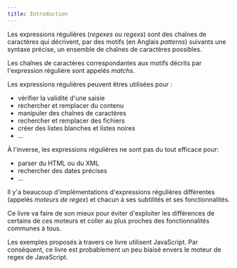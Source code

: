 ```yaml
---
title: Introduction
---
```


Les expressions régulières (_regexes_ ou _regexs_) sont des chaînes de caractères qui décrivent, par des motifs (en Anglais _patterns_) suivants une syntaxe précise,
un ensemble de chaînes de caractères possibles.

Les chaînes de caractères correspondantes aux motifs décrits par l'expression régulière sont appelés _matchs_.

Les expressions régulières peuvent êtres utilisées pour :

- vérifier la validité d'une saisie
- rechercher et remplacer du contenu
- manipuler des chaînes de caractères
- rechercher et remplacer des fichiers
- créer des listes blanches et listes noires
- …

À l'inverse, les expressions régulières ne sont pas du tout efficace pour:

- parser du HTML ou du XML
- rechercher des dates précises
- …

Il y'a beaucoup d'implémentations d'expressions régulières différentes (appelés _moteurs de regex_) et chacun à ses subtilités et ses fonctionnalités.

Ce livre va faire de son mieux pour éviter d'exploiter les différences de certains de ces moteurs et coller au plus proches des fonctionnalités communes à tous.

Les exemples proposés à travers ce livre utilisent JavaScript. Par conséquent, ce livre est probablement un peu biaisé envers le moteur de regex de JavaScript.


